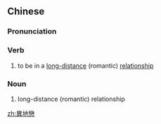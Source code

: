 {{also|异地恋}}
==Chinese==
{{zh-forms|s=异地恋|type=21}}

===Pronunciation===
{{zh-pron
|m=yìdìliàn
|c=ji6 dei6 lyun2
|cat=v,n
}}

===Verb===
{{zh-verb}}

# to be in a [[long-distance]] (romantic) [[relationship]]
#: {{zh-x|我 和 她 異地戀 了 三 年 了。|''I've been in a long-distance relationship with her for three years.''}}

===Noun===
{{zh-noun}}

# long-distance (romantic) relationship
#: {{zh-x|異地戀 是 要 建立 在 雙方 的 信任 和 理解 的 基礎。|''A '''long-distance relationship''' should be based on the trust and understanding between both parties.''}}

[[zh:異地戀]]